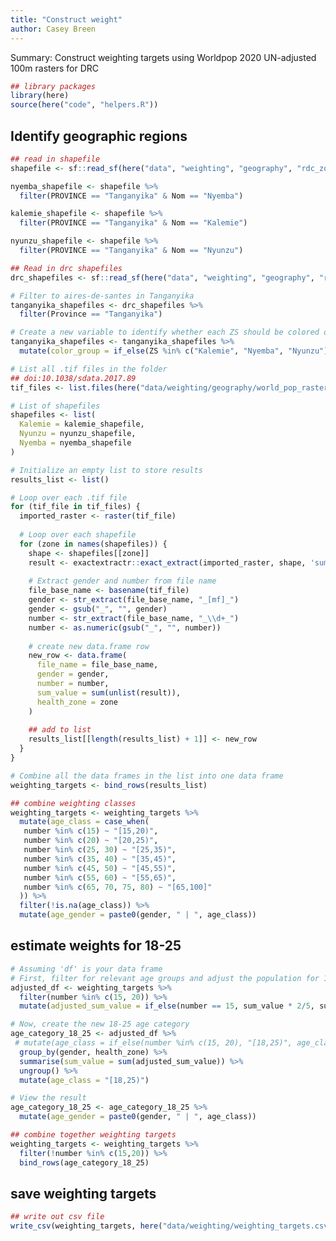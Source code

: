```yaml
---
title: "Construct weight"
author: Casey Breen
---
```


Summary: Construct weighting targets using Worldpop 2020 UN-adjusted 100m rasters for DRC

```r
## library packages 
library(here)
source(here("code", "helpers.R"))
```

## Identify geographic regions 

```r
## read in shapefile 
shapefile <- sf::read_sf(here("data", "weighting", "geography", "rdc_zones-de-sante"))

nyemba_shapefile <- shapefile %>% 
  filter(PROVINCE == "Tanganyika" & Nom == "Nyemba")

kalemie_shapefile <- shapefile %>% 
  filter(PROVINCE == "Tanganyika" & Nom == "Kalemie")

nyunzu_shapefile <- shapefile %>% 
  filter(PROVINCE == "Tanganyika" & Nom == "Nyunzu")
```


```r
## Read in drc shapefiles 
drc_shapefiles <- sf::read_sf(here("data", "weighting", "geography", "rdc_aires-de-sante"))

# Filter to aires-de-santes in Tanganyika
tanganyika_shapefiles <- drc_shapefiles %>% 
  filter(Province == "Tanganyika")

# Create a new variable to identify whether each ZS should be colored or grayed out
tanganyika_shapefiles <- tanganyika_shapefiles %>% 
  mutate(color_group = if_else(ZS %in% c("Kalemie", "Nyemba", "Nyunzu"), as.character(ZS), "Other"))
```


```r
# List all .tif files in the folder
## doi:10.1038/sdata.2017.89 
tif_files <- list.files(here("data/weighting/geography/world_pop_rasters/"), pattern = "\\.tif$", full.names = TRUE)

# List of shapefiles
shapefiles <- list(
  Kalemie = kalemie_shapefile,
  Nyunzu = nyunzu_shapefile,
  Nyemba = nyemba_shapefile
)

# Initialize an empty list to store results
results_list <- list()

# Loop over each .tif file
for (tif_file in tif_files) {
  imported_raster <- raster(tif_file)
  
  # Loop over each shapefile
  for (zone in names(shapefiles)) {
    shape <- shapefiles[[zone]]
    result <- exactextractr::exact_extract(imported_raster, shape, 'sum')
    
    # Extract gender and number from file name
    file_base_name <- basename(tif_file)
    gender <- str_extract(file_base_name, "_[mf]_")
    gender <- gsub("_", "", gender)
    number <- str_extract(file_base_name, "_\\d+_")
    number <- as.numeric(gsub("_", "", number))
    
    # create new data.frame row 
    new_row <- data.frame(
      file_name = file_base_name,
      gender = gender,
      number = number,
      sum_value = sum(unlist(result)),
      health_zone = zone
    )
    
    ## add to list 
    results_list[[length(results_list) + 1]] <- new_row
  }
}

# Combine all the data frames in the list into one data frame
weighting_targets <- bind_rows(results_list)

## combine weighting classes
weighting_targets <- weighting_targets %>% 
  mutate(age_class = case_when(
   number %in% c(15) ~ "[15,20)",
   number %in% c(20) ~ "[20,25)",
   number %in% c(25, 30) ~ "[25,35)",
   number %in% c(35, 40) ~ "[35,45)",
   number %in% c(45, 50) ~ "[45,55)",
   number %in% c(55, 60) ~ "[55,65)",
   number %in% c(65, 70, 75, 80) ~ "[65,100]"
  )) %>% 
  filter(!is.na(age_class)) %>% 
  mutate(age_gender = paste0(gender, " | ", age_class))
```








## estimate weights for 18-25

```r
# Assuming 'df' is your data frame
# First, filter for relevant age groups and adjust the population for 15-20 age group
adjusted_df <- weighting_targets %>%
  filter(number %in% c(15, 20)) %>%
  mutate(adjusted_sum_value = if_else(number == 15, sum_value * 2/5, sum_value))

# Now, create the new 18-25 age category
age_category_18_25 <- adjusted_df %>%
 # mutate(age_class = if_else(number %in% c(15, 20), "[18,25)", age_class)) %>%
  group_by(gender, health_zone) %>%
  summarise(sum_value = sum(adjusted_sum_value)) %>%
  ungroup() %>% 
  mutate(age_class = "[18,25)")

# View the result
age_category_18_25 <- age_category_18_25 %>% 
  mutate(age_gender = paste0(gender, " | ", age_class))

## combine together weighting targets 
weighting_targets <- weighting_targets %>% 
  filter(!number %in% c(15,20)) %>% 
  bind_rows(age_category_18_25)
```

## save weighting targets 

```r
## write out csv file 
write_csv(weighting_targets, here("data/weighting/weighting_targets.csv"))
```

